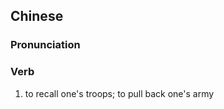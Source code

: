 {{also|退军}}
==Chinese==
{{zh-forms|s=退军}}

===Pronunciation===
{{zh-pron
|m=tuìjūn
|cat=v
}}

===Verb===
{{zh-verb}}

# to recall one's troops; to pull back one's army